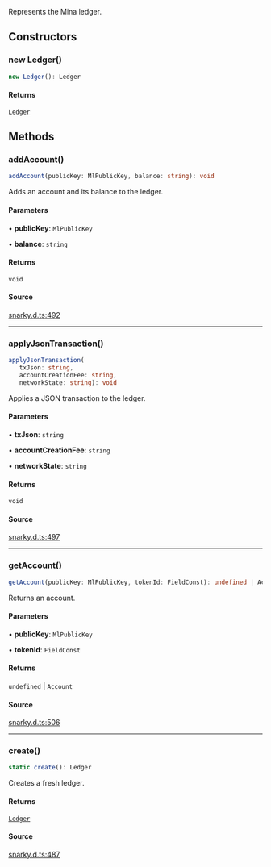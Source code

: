 Represents the Mina ledger.

## Constructors

### new Ledger()

```ts
new Ledger(): Ledger
```

#### Returns

[`Ledger`](Ledger.mdx)

## Methods

### addAccount()

```ts
addAccount(publicKey: MlPublicKey, balance: string): void
```

Adds an account and its balance to the ledger.

#### Parameters

• **publicKey**: `MlPublicKey`

• **balance**: `string`

#### Returns

`void`

#### Source

[snarky.d.ts:492](https://github.com/o1-labs/o1js/blob/72b8e2c2b9aaba4b5c12257bdd63dfe2676a3d99/src/snarky.d.ts#L492)

***

### applyJsonTransaction()

```ts
applyJsonTransaction(
   txJson: string, 
   accountCreationFee: string, 
   networkState: string): void
```

Applies a JSON transaction to the ledger.

#### Parameters

• **txJson**: `string`

• **accountCreationFee**: `string`

• **networkState**: `string`

#### Returns

`void`

#### Source

[snarky.d.ts:497](https://github.com/o1-labs/o1js/blob/72b8e2c2b9aaba4b5c12257bdd63dfe2676a3d99/src/snarky.d.ts#L497)

***

### getAccount()

```ts
getAccount(publicKey: MlPublicKey, tokenId: FieldConst): undefined | Account
```

Returns an account.

#### Parameters

• **publicKey**: `MlPublicKey`

• **tokenId**: `FieldConst`

#### Returns

`undefined` \| `Account`

#### Source

[snarky.d.ts:506](https://github.com/o1-labs/o1js/blob/72b8e2c2b9aaba4b5c12257bdd63dfe2676a3d99/src/snarky.d.ts#L506)

***

### create()

```ts
static create(): Ledger
```

Creates a fresh ledger.

#### Returns

[`Ledger`](Ledger.mdx)

#### Source

[snarky.d.ts:487](https://github.com/o1-labs/o1js/blob/72b8e2c2b9aaba4b5c12257bdd63dfe2676a3d99/src/snarky.d.ts#L487)
